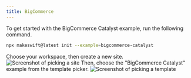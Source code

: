 ```yaml
---
title: BigCommerce
---
```


<Steps>
<Step title="Run the CLI">
To get started with the BigCommerce Catalyst example, run the following command.

```bash
npx makeswift@latest init --example=bigcommerce-catalyst
```

</Step>

<Step title="Create a new site">
Choose your workspace, then create a new site.

<Frame>
  <img src="/images/cli-pick-a-site.png" alt="Screenshot of picking a site" />
</Frame>
</Step>

<Step title="Pick the template">
Then, choose the "BigCommerce Catalyst" example from the template picker.

<Frame>
  <img src="/images/bc-catalyst-template.png" alt="Screenshot of picking a template" />
</Frame>
</Step>
</Steps>
